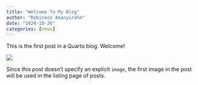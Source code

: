```yaml
---
title: "Welcome To My Blog"
author: "Robinson Amanyiraho"
date: "2024-10-26"
categories: [news]
---
```


This is the first post in a Quarto blog. Welcome!

![](thumbnail.jpg)

Since this post doesn't specify an explicit `image`, the first image in the post will be used in the listing page of posts.
